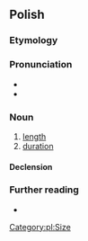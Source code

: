 ==Polish==

===Etymology===
{{suffix|długi|ość|lang=pl}}

===Pronunciation===
* {{pl-IPA}}
* {{audio|Pl-długość.ogg|audio|lang=pl}}

===Noun===
{{pl-noun|f}}

# [[length]]
# [[duration]]

====Declension====
{{pl-decl-noun-f}}

===Further reading===
* {{R:PWN}}

[[Category:pl:Size]]